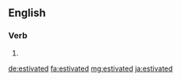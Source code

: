 ==English==

===Verb===
{{head|en}}

# {{en-past of|estivate}}

[[de:estivated]]
[[fa:estivated]]
[[mg:estivated]]
[[ja:estivated]]